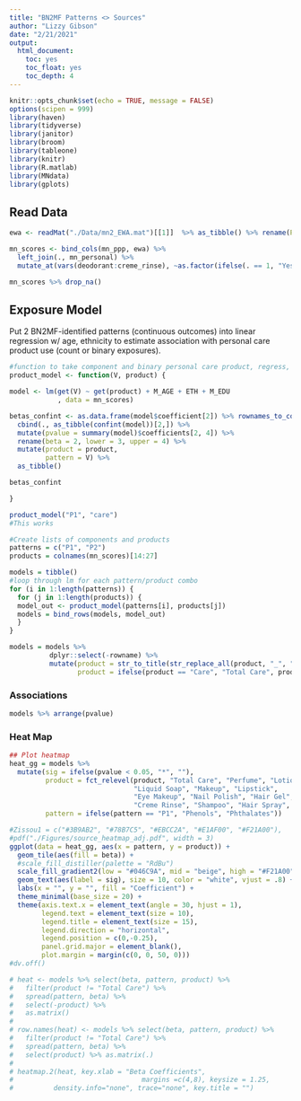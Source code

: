 ```yaml
---
title: "BN2MF Patterns <> Sources"
author: "Lizzy Gibson"
date: "2/21/2021"
output:
  html_document:
    toc: yes
    toc_float: yes
    toc_depth: 4
---
```


```r
knitr::opts_chunk$set(echo = TRUE, message = FALSE)
options(scipen = 999)
library(haven)
library(tidyverse)
library(janitor)
library(broom)
library(tableone)
library(knitr)
library(R.matlab)
library(MNdata)
library(gplots)
```

## Read Data

```r
ewa <- readMat("./Data/mn2_EWA.mat")[[1]]  %>% as_tibble() %>% rename(P2 = V1, P1 = V2)

mn_scores <- bind_cols(mn_ppp, ewa) %>%  
  left_join(., mn_personal) %>% 
  mutate_at(vars(deodorant:creme_rinse), ~as.factor(ifelse(. == 1, "Yes", "No"))) # Recode 1 = Yes, 2 = No

mn_scores %>% drop_na()
```

## Exposure Model

Put 2 BN2MF-identified patterns (continuous outcomes) into linear regression w/ age, ethnicity to estimate association with personal care product use (count or binary exposures).

```r
#function to take component and binary personal care product, regress, and output as tibble
product_model <- function(V, product) {

model <- lm(get(V) ~ get(product) + M_AGE + ETH + M_EDU
            , data = mn_scores)

betas_confint <- as.data.frame(model$coefficient[2]) %>% rownames_to_column() %>% 
  cbind(., as_tibble(confint(model))[2,]) %>%
  mutate(pvalue = summary(model)$coefficients[2, 4]) %>% 
  rename(beta = 2, lower = 3, upper = 4) %>% 
  mutate(product = product,
         pattern = V) %>% 
  as_tibble()

betas_confint

}

product_model("P1", "care")
#This works

#Create lists of components and products
patterns = c("P1", "P2")
products = colnames(mn_scores)[14:27]

models = tibble()
#loop through lm for each pattern/product combo
for (i in 1:length(patterns)) {
  for (j in 1:length(products)) {
  model_out <- product_model(patterns[i], products[j])
  models = bind_rows(models, model_out)
  }
}

models = models %>% 
          dplyr::select(-rowname) %>% 
          mutate(product = str_to_title(str_replace_all(product, "_", " ")),
                 product = ifelse(product == "Care", "Total Care", product))
```

### Associations

```r
models %>% arrange(pvalue)
```

### Heat Map

```r
## Plot heatmap 
heat_gg = models %>% 
  mutate(sig = ifelse(pvalue < 0.05, "*", ""),
         product = fct_relevel(product, "Total Care", "Perfume", "Lotion", "Deodorant",
                               "Liquid Soap", "Makeup", "Lipstick",
                               "Eye Makeup", "Nail Polish", "Hair Gel",
                               "Creme Rinse", "Shampoo", "Hair Spray", "Sunscreen"),
         pattern = ifelse(pattern == "P1", "Phenols", "Phthalates"))

#Zissou1 = c("#3B9AB2", "#78B7C5", "#EBCC2A", "#E1AF00", "#F21A00"),
#pdf("./Figures/source_heatmap_adj.pdf", width = 3)
ggplot(data = heat_gg, aes(x = pattern, y = product)) + 
  geom_tile(aes(fill = beta)) + 
  #scale_fill_distiller(palette = "RdBu")
  scale_fill_gradient2(low = "#046C9A", mid = "beige", high = "#F21A00") +
  geom_text(aes(label = sig), size = 10, color = "white", vjust = .8) +
  labs(x = "", y = "", fill = "Coefficient") + 
  theme_minimal(base_size = 20) +
  theme(axis.text.x = element_text(angle = 30, hjust = 1),
        legend.text = element_text(size = 10),
        legend.title = element_text(size = 15),
        legend.direction = "horizontal",
        legend.position = c(0,-0.25),
        panel.grid.major = element_blank(),
        plot.margin = margin(c(0, 0, 50, 0)))
#dv.off()

# heat <- models %>% select(beta, pattern, product) %>%
#   filter(product != "Total Care") %>% 
#   spread(pattern, beta) %>%
#   select(-product) %>%
#   as.matrix()
# 
# row.names(heat) <- models %>% select(beta, pattern, product) %>%
#   filter(product != "Total Care") %>% 
#   spread(pattern, beta) %>%
#   select(product) %>% as.matrix(.)
# 
# heatmap.2(heat, key.xlab = "Beta Coefficients",
#                                margins =c(4,8), keysize = 1.25,
#          density.info="none", trace="none", key.title = "")
```



